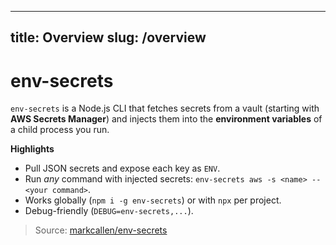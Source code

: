 
---
title: Overview
slug: /overview
---

# env-secrets

`env-secrets` is a Node.js CLI that fetches secrets from a vault (starting with **AWS Secrets Manager**) and injects them into the **environment variables** of a child process you run.

**Highlights**

- Pull JSON secrets and expose each key as `ENV`.
- Run *any* command with injected secrets: `env-secrets aws -s <name> -- <your command>`.
- Works globally (`npm i -g env-secrets`) or with `npx` per project.
- Debug-friendly (`DEBUG=env-secrets,...`).

> Source: [markcallen/env-secrets](https://github.com/markcallen/env-secrets)
